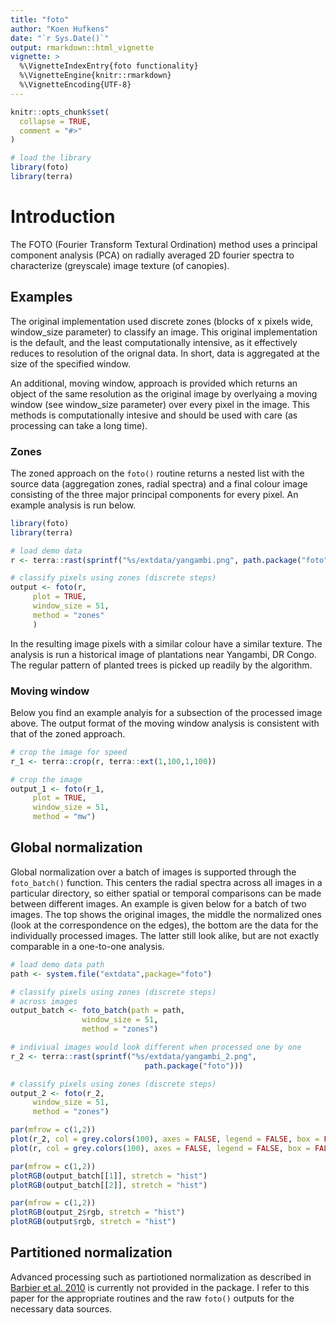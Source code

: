 ```yaml
---
title: "foto"
author: "Koen Hufkens"
date: "`r Sys.Date()`"
output: rmarkdown::html_vignette
vignette: >
  %\VignetteIndexEntry{foto functionality}
  %\VignetteEngine{knitr::rmarkdown}
  %\VignetteEncoding{UTF-8}
---
```


```r
knitr::opts_chunk$set(
  collapse = TRUE,
  comment = "#>"
)

# load the library
library(foto)
library(terra)
```

# Introduction

The FOTO (Fourier Transform Textural Ordination) method uses a principal component analysis (PCA) on radially averaged 2D fourier spectra to characterize (greyscale) image texture (of canopies).

## Examples

The original implementation used discrete zones (blocks of x pixels wide, window_size parameter) to classify an image. This original implementation is the default, and the least computationally intensive, as it effectively reduces to resolution of the orignal data. In short, data is aggregated at the size of the specified window.

An additional, moving window, approach is provided which returns an object of the same resolution as the original image by overlyaing a moving window (see window_size parameter) over every pixel in the image. This methods is computationally intesive and should be used with care (as processing can take a long time).

### Zones

The zoned approach on the `foto()` routine returns a nested list with the source data (aggregation zones, radial spectra) and a final colour image consisting of the three major principal components for every pixel. An example analysis is run below.

```r
library(foto)
library(terra)

# load demo data
r <- terra::rast(sprintf("%s/extdata/yangambi.png", path.package("foto")))

# classify pixels using zones (discrete steps)
output <- foto(r,
     plot = TRUE,
     window_size = 51,
     method = "zones"
     )
```

In the resulting image pixels with a similar colour have a similar texture. The analysis is run a historical image of plantations near Yangambi, DR Congo. The regular pattern of planted trees is picked up readily by the algorithm.

### Moving window

Below you find an example analyis for a subsection of the processed image above. The output format of the moving window analysis is consistent with that of the zoned approach.

```r
# crop the image for speed
r_1 <- terra::crop(r, terra::ext(1,100,1,100))

# crop the image
output_1 <- foto(r_1,
     plot = TRUE,
     window_size = 51,
     method = "mw")
```

## Global normalization

Global normalization over a batch of images is supported through the `foto_batch()` function. This centers the radial spectra across all images in a particular directory, so either spatial or temporal comparisons can be made between different images. An example is given below for a batch of two images. The top shows the original images, the middle the normalized ones (look at the correspondence on the edges), the bottom are the data for the individually processed images. The latter still look alike, but are not exactly comparable in a one-to-one analysis.

```r
# load demo data path
path <- system.file("extdata",package="foto")

# classify pixels using zones (discrete steps)
# across images
output_batch <- foto_batch(path = path,
                window_size = 51,
                method = "zones")

# indiviual images would look different when processed one by one
r_2 <- terra::rast(sprintf("%s/extdata/yangambi_2.png",
                              path.package("foto")))

# classify pixels using zones (discrete steps)
output_2 <- foto(r_2,
     window_size = 51,
     method = "zones")
```



```r
par(mfrow = c(1,2))
plot(r_2, col = grey.colors(100), axes = FALSE, legend = FALSE, box = FALSE)
plot(r, col = grey.colors(100), axes = FALSE, legend = FALSE, box = FALSE)

par(mfrow = c(1,2))
plotRGB(output_batch[[1]], stretch = "hist")
plotRGB(output_batch[[2]], stretch = "hist")

par(mfrow = c(1,2))
plotRGB(output_2$rgb, stretch = "hist")
plotRGB(output$rgb, stretch = "hist")
```


## Partitioned normalization

Advanced processing such as partiotioned normalization as described in [Barbier et al. 2010](https://doi.org/10.1111/j.1466-8238.2009.00493.x) is currently not provided in the package. I refer to this paper for the appropriate routines and the raw `foto()` outputs for the necessary data sources.
